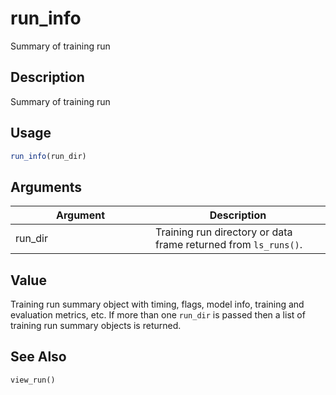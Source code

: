 # run_info


Summary of training run




## Description

Summary of training run





## Usage
```r
run_info(run_dir)
```




## Arguments


Argument      |Description
------------- |----------------
run_dir | Training run directory or data frame returned from `ls_runs()`.





## Value

Training run summary object with timing, flags, model info, training
and evaluation metrics, etc. If more than one ``run_dir`` is passed then
a list of training run summary objects is returned.






## See Also

`view_run()`




